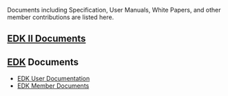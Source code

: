 Documents including Specification, User Manuals, White Papers, and other member contributions are listed here.

==[[EDK II Documents]]==

== [[EDK]] Documents ==
*[[EDK User Documentation]]
*[[EDK Member Documents]]
